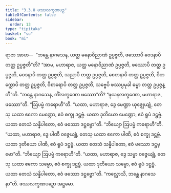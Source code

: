 ```yaml
---
title: "3.3.8 ဖဿလက္ခဏပဉှ"
tableOfContents: false
sidebar:
  order: 13
type: "tipitaka"
basket: "su"
book: "mi"
---
```



<DynamicBreadcrumb />

<Division number="56" book="mi">

<Paragraph number="280" book="mi">
ရာဇာ အာဟ—  “ဘန္တေ နာဂသေန, ယတ္ထ မနောဝိညာဏံ ဥပ္ပဇ္ဇတိ, ဖဿောပိ ဝေဒနာပိ တတ္ထ ဥပ္ပဇ္ဇတီ”တိ? “အာမ, မဟာရာဇ, ယတ္ထ မနောဝိညာဏံ ဥပ္ပဇ္ဇတိ, ဖဿောပိ တတ္ထ ဥပ္ပဇ္ဇတိ, ဝေဒနာပိ တတ္ထ ဥပ္ပဇ္ဇတိ, သညာပိ တတ္ထ ဥပ္ပဇ္ဇတိ, စေတနာပိ တတ္ထ ဥပ္ပဇ္ဇတိ, ဝိတက္ကောပိ တတ္ထ ဥပ္ပဇ္ဇတိ, ဝိစာရောပိ တတ္ထ ဥပ္ပဇ္ဇတိ, သဗ္ဗေပိ ဖဿပ္ပမုခါ ဓမ္မာ တတ္ထ ဥပ္ပဇ္ဇန္တီ”တိ.
</Paragraph>

<Paragraph number="281" book="mi">
“ဘန္တေ နာဂသေန, ကိံလက္ခဏော ဖဿော”တိ? “ဖုသနလက္ခဏော, မဟာရာဇ, ဖဿော”တိ.
</Paragraph>

<Paragraph number="282" book="mi">
“ဩပမ္မံ ကရောဟီ”တိ. “ယထာ, မဟာရာဇ, ဒွေ မေဏ္ဍာ ယုဇ္ဈေယျုံ, တေသု ယထာ ဧကော မေဏ္ဍော, ဧဝံ စက္ခု ဒဋ္ဌဗ္ဗံ. ယထာ ဒုတိယော မေဏ္ဍော, ဧဝံ ရူပံ ဒဋ္ဌဗ္ဗံ. ယထာ တေသံ သန္နိပါတော, ဧဝံ ဖဿော ဒဋ္ဌဗ္ဗော”တိ.
</Paragraph>

<Paragraph number="283" book="mi">
“ဘိယျော ဩပမ္မံ ကရောဟီ”တိ. “ယထာ, မဟာရာဇ, ဒွေ ပါဏီ ဝဇ္ဇေယျုံ, တေသု ယထာ ဧကော ပါဏိ, ဧဝံ စက္ခု ဒဋ္ဌဗ္ဗံ. ယထာ ဒုတိယော ပါဏိ, ဧဝံ ရူပံ ဒဋ္ဌဗ္ဗံ. ယထာ တေသံ သန္နိပါတော, ဧဝံ ဖဿော ဒဋ္ဌဗ္ဗော”တိ.
</Paragraph>

<Paragraph number="284" book="mi">
“ဘိယျော ဩပမ္မံ ကရောဟီ”တိ. “ယထာ, မဟာရာဇ, ဒွေ သမ္မာ ဝဇ္ဇေယျုံ, တေသု ယထာ ဧကော သမ္မော, ဧဝံ စက္ခု ဒဋ္ဌဗ္ဗံ. ယထာ ဒုတိယော သမ္မော, ဧဝံ ရူပံ ဒဋ္ဌဗ္ဗံ. ယထာ တေသံ သန္နိပါတော, ဧဝံ ဖဿော ဒဋ္ဌဗ္ဗော”တိ.
</Paragraph>

<Paragraph number="285" book="mi">
“ကလ္လောသိ, ဘန္တေ နာဂသေနာ”တိ.

</Paragraph>
</Division>

<Paragraph number="286" type="center" book="mi">
ဖဿလက္ခဏပဉှော အဋ္ဌမော.
</Paragraph>
